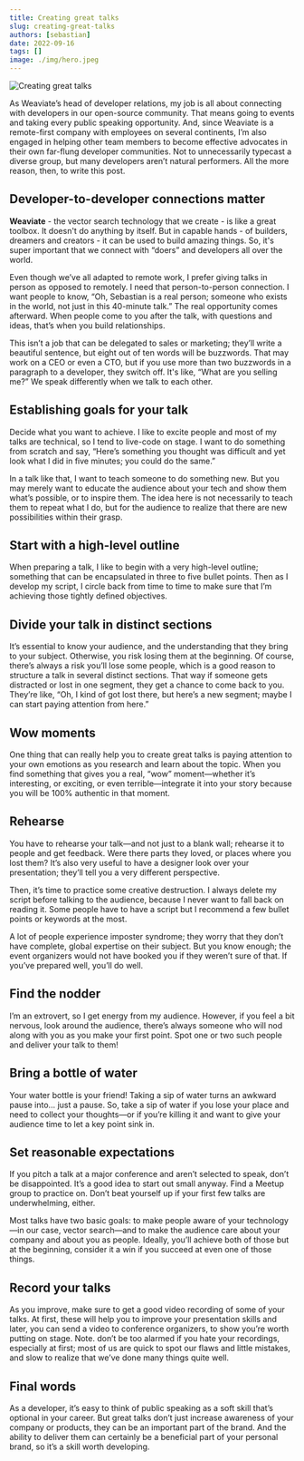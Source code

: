 ```yaml
---
title: Creating great talks
slug: creating-great-talks
authors: [sebastian]
date: 2022-09-16
tags: []
image: ./img/hero.jpeg
---
```

![Creating great talks](./img/hero.jpeg)

As Weaviate’s head of developer relations, my job is all about connecting with developers in our open-source community. That means going to events and taking every public speaking opportunity. And, since Weaviate is a remote-first company with employees on several continents, I’m also engaged in helping other team members to become effective advocates in their own far-flung developer communities. Not to unnecessarily typecast a diverse group, but many developers aren’t natural performers. All the more reason, then, to write this post.

<!-- truncate -->

## Developer-to-developer connections matter
**Weaviate** - the vector search technology that we create - is like a great toolbox.  It doesn't do anything by itself. But in capable hands - of builders, dreamers and creators - it can be used to build amazing things. So, it's super important that we connect with “doers” and developers all over the world.


Even though we’ve all adapted to remote work, I prefer giving talks in person as opposed to remotely. I need that person-to-person connection. I want people to know, “Oh, Sebastian is a real person; someone who exists in the world, not just in this 40-minute talk.” The real opportunity comes afterward. When people come to you after the talk, with questions and ideas, that’s when you build relationships.
 
This isn’t a job that can be delegated to sales or marketing; they’ll write a beautiful sentence, but eight out of ten words will be buzzwords. That may work on a CEO or even a CTO, but if you use more than two buzzwords in a paragraph to a developer, they switch off. It's like, “What are you selling me?” We speak differently when we talk to each other.
 
## Establishing goals for your talk
Decide what you want to achieve. I like to excite people and most of my talks are technical, so I tend to live-code on stage. I want to do something from scratch and say, “Here’s something you thought was difficult and yet look what I did in five minutes; you could do the same.”
 
In a talk like that, I want to teach someone to do something new. But you may merely want to educate the audience about your tech and show them what’s possible, or to inspire them. The idea here is not necessarily to teach them to repeat what I do, but for the audience to realize that there are new possibilities within their grasp.

## Start with a high-level outline
When preparing a talk, I like to begin with a very high-level outline; something that can be encapsulated in three to five bullet points. Then as I develop my script, I circle back from time to time to make sure that I’m achieving those tightly defined objectives.

## Divide your talk in distinct sections
It’s essential to know your audience, and the understanding that they bring to your subject. Otherwise, you risk losing them at the beginning. Of course, there’s always a risk you’ll lose some people, which is a good reason to structure  a talk in several distinct sections. That way if someone gets distracted or lost in one segment, they get a chance to come back to you. They’re like, “Oh, I kind of got lost there, but here’s a new segment; maybe I can start paying attention from here.”

## Wow moments
One thing that can really help you to create great talks is paying attention to your own emotions as you research and learn about the topic. When you find something that gives you a real, “wow” moment—whether it’s interesting, or exciting, or even terrible—integrate it into your story because you will be 100% authentic in that moment.

## Rehearse 
You have to rehearse your talk—and not just to a blank wall; rehearse it to people and get feedback. Were there parts they loved, or places where you lost them? It’s also very useful to have a designer look over your presentation; they’ll tell you a very different perspective.
 
Then, it’s time to practice some creative destruction. I always delete my script before talking to the audience, because I never want to fall back on reading it. Some people have to have a script but I recommend a few bullet points or keywords at the most.
 
A lot of people experience imposter syndrome; they worry that they don’t have complete, global expertise on their subject. But you know enough; the event organizers would not have booked you if they weren’t sure of that. If you’ve prepared well, you’ll do well. 

## Find the nodder
I’m an extrovert, so I get energy from my audience. However, if you feel a bit nervous, look around the audience,  there’s always someone who will nod along with you as you make your first point. Spot one or two such people and deliver your talk to them!

## Bring a bottle of water
Your water bottle is your friend! Taking a sip of water turns an awkward pause into… just a pause. So, take a sip of water if you lose your place and need to collect your thoughts—or if you’re killing it and want to give your audience time to let a key point sink in.
 
## Set reasonable expectations
If you pitch a talk at a major conference and aren’t selected to speak, don’t be disappointed. It’s a good idea to start out small anyway. Find a Meetup group to practice on. Don’t beat yourself up if your first few talks are underwhelming, either.
 
Most talks have two basic goals: to make people aware of your technology—in our case, vector search—and to make the audience care about your company and about you as people. Ideally, you’ll achieve both of those but at the beginning, consider it a win if you succeed at even one of those things.

## Record your talks
As you improve, make sure to get a good video recording of some of your talks. At first, these will help you to improve your presentation skills and later, you can send a video to conference organizers, to show you’re worth putting on stage. Note. don’t be too alarmed if you hate your recordings, especially at first; most of us are quick to spot our flaws and little mistakes, and slow to realize that we’ve done many things quite well.

## Final words
As a developer, it’s easy to think of public speaking as a soft skill that’s optional in your career. But great talks don’t just increase awareness of your company or products, they can be an important part of the brand. And the ability to deliver them can certainly be a beneficial part of your personal brand, so it’s a skill worth developing.
